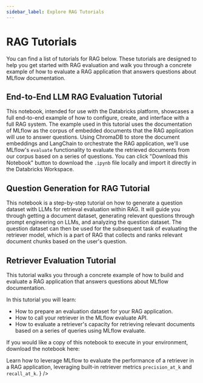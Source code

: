 ```yaml
---
sidebar_label: Explore RAG Tutorials
---
```



# RAG Tutorials

You can find a list of tutorials for RAG below. These tutorials are designed to help you
get started with RAG evaluation and walk you through a concrete example of how to evaluate
a RAG application that answers questions about MLflow documentation.

## End-to-End LLM RAG Evaluation Tutorial

This notebook, intended for use with the Databricks platform, showcases a full end-to-end example of how to configure, create, and interface with
a full RAG system. The example used in this tutorial uses the documentation of MLflow as the corpus of embedded documents that the RAG application will
use to answer questions. Using ChromaDB to store the document embeddings and LangChain to orchestrate the RAG application, we'll use MLflow's `evaluate`
functionality to evaluate the retrieved documents from our corpus based on a series of questions. You can click "Download this Notebook" button to
download the `.ipynb` file locally and import it directly in the Databricks Workspace.

<CardGroup>
  <PageCard headerText="End-to-End RAG Evaluation with MLflow" link="mlflow-e2e-evaluation.html" text="Comprehensive tutorial on evaluating Retrieval-Augmented Generation (RAG) systems using MLflow" />
</CardGroup>

## Question Generation for RAG Tutorial

This notebook is a step-by-step tutorial on how to generate a question dataset with
LLMs for retrieval evaluation within RAG. It will guide you through getting a document dataset,
generating relevant questions through prompt engineering on LLMs, and analyzing the
question dataset. The question dataset can then be used for the subsequent task of evaluating the
retriever model, which is a part of RAG that collects and ranks relevant document chunks based on
the user's question.

<CardGroup>
  <PageCard headerText="Question Generation for RAG Evaluation" link="question-generation-retrieval-evaluation.html" text="Step-by-step demonstration for how to automatically generate a question-answering dataset for RAG evaluation" />
</CardGroup>

## Retriever Evaluation Tutorial

This tutorial walks you through a concrete example of how to build and evaluate
a RAG application that answers questions about MLflow documentation.

In this tutorial you will learn:

- How to prepare an evaluation dataset for your RAG application.
- How to call your retriever in the MLflow evaluate API.
- How to evaluate a retriever's capacity for retrieving relevant documents based on a series of queries using MLflow evaluate.

If you would like a copy of this notebook to execute in your environment, download the notebook here:

<CardGroup>
  <PageCard
    headerText="Retriever Evaluation with MLflow"
    link="retriever-evaluation-tutorial.ipynb"
    text={
      <>
        Learn how to leverage MLflow to evaluate the performance of a retriever in a RAG application, leveraging built-in retriever metrics <code>precision_at_k</code> and <code>recall_at_k</code>.
      </>
    }
  />
</CardGroup>
